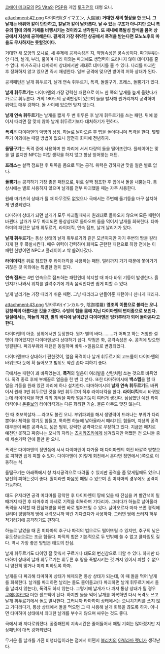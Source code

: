 [[코에이 테크모]]의 [[PS Vita]]와 [[PSP]]용 게임 [[토귀전]]의 대형 오니.

attachment:42.png
다이마엔(ダイマエン, 大魔縁)
'''거대한 새의 형상을 한 오니. 그 날개는 바위와 같이 단단하고, 칼날과 같이 날카롭다. 날 수 있는 구조가 아니지만 오니 특유의 힘에 의해 거체를 비행시키는 것이라고 생각된다. 또 채내에 폭발성 암석을 품어 상공에서 지상에 공격해온다. 결계의 가장 취약한 상공에서 폭격을 받는다면 모노노후의 마을도 무사하지는 못할것이다.'''

거대한 새 모양의 오니로, 새 주제에 공격속성은 지, 약점속성은 풍속성이다. 파괴부위는 양 다리, 날개, 부리, 뿔이며 다리 이외는 파괴해도 생명력이 드러나지 않아 데미지를 줄 수 없다. 마가츠히나 타마하미 상태에서만 제대로 데미지를 줄 수 있다. 다리를 파괴한 후 정화하지 않고 있으면 즉시 재생한다. 일부 공격에 맞으면 방어력 저하 상태가 된다.

공격패턴은 날개 휘두르기, 날개 연속 휘두르기, 폭격, 돌떨구기, 프레스, 돌뿜기가 있다.

'''날개 휘두르기'''는 다이마엔의 가장 강력한 패턴으로 어느 한 쪽의 날개를 높게 올렸다가 가로로 휘두른다. 거의 180도의 공격판정이 있으며 돌을 발사해 원거리까지 공격하며 위력도 매우 강하다. 돌 사이에 있으면 맞지 않는다.

'''날개 연속 휘두르기'''는 날개를 짧게 두 번 휘두른 후 날개 휘두르기를 쓰는 패턴. 뒤에 붙어서 때리면 잘 맞지 않아 날개 휘두르기보다 대처하기가 편하다.

'''폭격'''은 다이마엔의 악명의 상징. 하늘로 날아오른 후 맵을 돌아다니며 폭격을 한다. 몇몇 무기 이외에는 때릴 방법이 없으니 얌전히 회피에 전념하자.

'''돌떨구기'''는 폭격 중에 사용하며 한 자리에 서서 다량의 돌을 떨어뜨린다. 플레이어는 맞을 일 없지만 NPC는 피할 생각을 하지 않고 항상 얻어맞는 패턴.

'''프레스'''는 살짝 점프한 후 뒤쪽을 몸으로 찍는 공격. 위력은 강하지만 맞을 일은 별로 없다.

'''돌뿜기'''는 공격하기 가장 좋은 패턴으로, 뒤로 살짝 점프한 후 입에서 돌을 내뿜는다. 통상시에는 별로 사용하지 않으며 날개를 전부 파괴했을 때는 자주 사용한다.

원래 마가츠히 상태가 될 때 아무것도 없었으나 극에서는 주변에 돌기둥을 마구 설치하게 변경되었다.

타마하미 상태가 되면 날개가 모두 파괴될때까지 원래대로 돌아오지 않으며 모든 패턴이 바뀐다. 날개가 모두 파괴되면 통상상태로 돌아오며 돌을 먹어서 날개를 회복한다. 타마하미의 패턴은 날개 휘두르기, 라이더킥, 연속 점프, 날개 날리기가 있다.

'''날개 휘두르기'''는 통상 상태의 날개 휘두르기와 같은 모션이지만 자기 주변의 땅을 갈라지게 한 후 폭발시킨다. 매우 위력이 강력하며 회피도 곤란한 패턴으로 하향 전에는 이 패턴 한방이면 NPC고 플레이어고 싹 쓸려나갔다.

'''라이더킥'''은 위로 점프한 후 라이더킥을 사용하는 패턴. 멀리까지 가기 때문에 쫓아가기 귀찮은 것 이외에는 특별한 점이 없다.

'''연속 점프'''는 4번 연속으로 점프하는 패턴인데 착지할 때 마다 바위 기둥이 발생한다. 흙먼지가 나와서 위치를 알려주기에 계속 움직인다면 쉽게 피할 수 있다.

날개 날리기는 가장 때리기 쉬운 패턴. 그냥 때리라고 만들어준 패턴이니 신나게 때리자.


attachment:43.png
잉카루라(インカルラ, 陰迦楼羅)
'''영조의 이름으로 불리는 오니. 감청색의 아름다운 깃을 가졌다. 수빙의 힘을 몸에 지닌 다이마엔의 변이종으로 보인다. 일설에서는, 하늘의 저편, 별의 바다에 날아갔던 다이마엔은 잉카루라가 되어 돌아온다고 한다.'''

다이마엔의 아종. 상위에서만 등장한다. 뭔가 별의 바다.........가 어쩌고 하는 거창한 설명이 되어있지만 다이마엔보다 상대하기 쉽다. 약점은 화, 공격속성은 수. 공격에 맞으면 빙결된다. 파괴부위와 패턴은 동일하며 바위->얼음으로 변경되었다.

다이마엔보다 상대하기 편한것이, 얼음 폭격이나 날개 휘두르기의 고드름이 다이마엔의 바위보다 눈에 확 들어오고 범위도 약간 좁다 피하기 좋다.

극에서는 패턴이 꽤 바뀌었는데, '''폭격'''의 얼음이 여러발을 산탄처럼 쏘는 것으로 바뀌었다. 폭격 종료 후에 부채꼴로 얼음을 한 번 더 쏜다.
또한 타마하미시에 '''백스텝'''을 할 때 얼음 기둥을 원래 있던 자리에 하나 설치한다.
타마하미시의 '''날개 연속 휘두르기'''도 바뀌어서 원래 3번 휘두르던 것을 5번 휘두르며 직후 라이더킥을 한다.
'''라이더킥'''역시 바뀌었는데 라이더킥을 하면 킥의 궤적을 따라 얼음기둥이 여러개 생긴다. 심심했던 예전 라이더킥이나 [[온쥬보]]의 라이더킥과는 다른 화려한 기술. 물론 아무도 맞진 않는다.


한 때 초보학살자.....라고도 불린 오니. 부위파괴를 해서 생명력이 드러나는 부위가 다리 뿐이라 체력을 깎기도 힘들고, 툭하면 하늘에 날아올라서 때리기도 힘들며, 지상의 공격 대부분이 빠른 공격속도, 넓은 범위, 강력한 공격력으로 무장하고 있다. 지금은 패치로 예전만 못하고 짜증나는 오니의 자리는 [[츠치카즈키]]에게 넘겨줬지만 어쨌든 전 오니들 중에 세손가락 안에 들만 한 오니.

폭격은 다이마엔의 정면쯤에 서서 다이마엔이 다가올 때 다이마엔의 회전 바깥쪽 방향으로 피하면 쉽게 피할 수 있다. 다이마엔이 (이렇게 회전해서 온다면 정면에서 )쪽으로 이동하는 식. 

돌떨구기는 아래쪽에서 창 차지공격으로 때려줄 수 있지만 공격을 좀 맞게될때도 있으니 얌전히 피하는것이 좋다. 활이라면 마음껏 때릴 수 있으며 혼 미타마의 경우에도 공격이 가능하다.

태도 유저라면 공격 미타마를 장착한 후 다이마엔이 땅에 있을 때 잔심을 켜 빨간색이 될 때까지 때린 후 타마후리 자세로 기력을 회복하며 기다리자. 그러다가 하늘로 날아올라 폭격을 시작할 때 잔심해방을 하면 바로 떨어뜨릴 수 있다. 날아오르자 마자 쓰면 경직에 걸리며 평범하게 땅에 내려오니까 약간 기다렸다가 사용하자. 그러면 땅에 쓰러져 허우적거리기에 공격하기도 편하다.

하늘로 날았을 때 혼 미타마의 추구나 파적의 법으로도 떨어뜨릴 수 있지만, 추구의 낮은 유도성능으로는 조금 힘들다. 파적의 법은 기본적으로 두 번밖에 쓸 수 없고 쿨타임도 길다. 역시 가장 좋은 방법은 태도의 잔심.

날개 휘두르기도 타이밍 잘 맞춰서 구르거나 태도의 번신참으로 피할 수 있다. 하지만 타마하미 상태의 날개 휘두르기는 휘두른 후 땅을 폭발시키는 것 까지 있어서 피할 수 없으니 얌전히 맞거나 미리 피하도록 하자.

날개를 다 파괴해 타마하미 상태가 해제되면 통상 상태가 되는데, 이 때 돌을 먹어 날개를 회복한다. 날개를 파괴하면 날리는 돌도 줄어들고(다 파괴하면 날개 휘두르기에서 돌을 날리지 않는다), 폭격도 하지 않는다. 그렇기에 날개가 다 깨져 통상 상태가 될 경우 [[쿠에야마]]보다 더한 샌드백이 된다. 
하지만 돌을 먹어 날개를 회복하면 다시 폭격도 쓰고 날개 휘두르기에서 돌도 발사한다. 그러니까 타마하미 상태에서는 오니치기리를 쓰지 않고 기다리다가, 통상 상태에서 돌을 먹으면 그 때 사용해 날개 회복을 끊도록 하자. 아니면 타마하미 상태에서 최대한 날개를 부수지 않으며 싸우는 것도 좋다.

극에서 꽤 까다로워졌다. 공중패턴의 지속시간은 줄어들어서 때릴 기회는 많아졌지만 지상패턴이 대폭 강화되었다.

무거운 돌 날개를 가진 비행타입이라는 점에서 어쩐지 [[블리치]]의 [[아빌라마 렛더]]가 생각난다.
